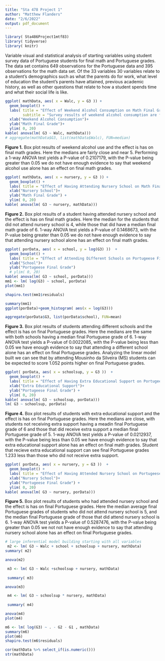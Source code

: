 ```yaml
---
title: "Sta 478 Project 1"
author: "Matthew Flanders"
date: "2/6/2022"
output: pdf_document
---
```


```r
library( Sta486Project1mtf83)
library( tidyverse)
library( knitr)
```
Variable visual and statistical analysis of starting variables using student survey data of Portuguese students for final math and Portuguese grades. The data set contains 649 observations for the Portuguese data and 395 observations for the math data set. Of the 33 variables 30 variables relate to a student’s demographics such as what the parents do for work, what level of education the student's parents have attained, previous academic history, as well as other questions that relate to how a student spends time and what their social life is like. 
\newpage
```r
ggplot( mathData, aes( x = Walc, y = G3 )) +
  geom_boxplot() +
  labs( title = "Effect of Weekend Alcohol Consumption on Math Final Grade",
        subtitle = "Survey results of weekend alcohol consumption are from 1 - very low to 5 - very high") +
  xlab("Weekend Alcohol Consumption")+
  ylab("Math Final Grade")+ 
  ylim( 0, 20)
kable( anova(lm( G3 ~ Walc, mathData)))
# aggregate(mathData$G3, list(mathData$Walc), FUN=median)
```
**Figure 1.** Box plot results of weekend alcohol use and the effect is has on final math grades. Here the medians are fairly close and near 5. Performing a 1-way ANOVA test yields a P-value of 0.2107179, with the P-value being greater than 0.05 we do not have enough evidence to say that weekend alcohol use alone has an effect on final math grades.
\newpage
```r
ggplot( mathData, aes( x = nursery, y = G3 )) +
  geom_boxplot() +
  labs( title = "Effect of Having Attending Nursery School on Math Final Grade") +
  xlab("Nursery School")+
  ylab("Math Final Grade") + 
  ylim( 0, 20)
kable( anova(lm( G3 ~ nursery, mathData)))

```
**Figure 2.** Box plot results of a student having attended nursery school and the effect is has on final math grades. Here the median for the students that did not attend nursery school is 4, while those that did have a median final math grade of 6. 1-way ANOVA test yields a P-value of 0.1468673, with the P-value being greater than 0.05 we do not have enough evidence to say that attending nursery school alone has an effect on final math grades.
\newpage
```r
ggplot( porData, aes( x = school, y = log(G3) ))  +
  geom_boxplot() +
  labs( title = "Effect of Attending Different Schools on Portugeese Final Grade") +
  xlab("School")+
  ylab("Portugeese Final Grade") 
  # ylim( 0, 20)
kable( anova(lm( G3 ~ school, porData)))
mm1 <- lm( log(G3) ~ school, porData)
plot(mm1)

shapiro.test(mm1$residuals)

summary(mm1)
ggplot(porData)+geom_histogram( aes(x = log(G3)))

aggregate(porData$G3, list(porData$school), FUN=mean)
```
**Figure 3.** Box plot results of students attending different schools and the effect is has on final Portuguese grades. Here the medians are the same with both schools having a median final Portuguese grade of 6. 1-way ANOVA test yields a P-value of 0.0022085, with the P-value being less than 0.05 we have enough evidence to say that attending a different school alone has an effect on final Portuguese grades. Analyzing the linear model built we can see that by attending Mousinho da Silveira (MS) students can be expected to score 1.052 points higher on final Portuguese grades.
\newpage
```r
ggplot( porData, aes( x = schoolsup, y = G3 ))  +
  geom_boxplot() +
  labs( title = "Effect of Having Extra Educational Support on Portugeese Final Grade") +
  xlab("Extra Educational Support")+
  ylab("Portugeese Final Grade") + 
  ylim( 0, 20)
kable( anova(lm( G3 ~ schoolsup, porData)))
lm( G3 ~ schoolsup, porData)
```
**Figure 4.** Box plot results of students with extra educational support and the effect is has on final Portuguese grades. Here the medians are close, with students not receiving extra support having a meadin final Portuguese grade of 6 and those that did receive extra support a median final Portuguese grade of 5. 1-way ANOVA test yields a P-value of 0.0212937, with the P-value being less than 0.05 we have enough evidence to say that extra educational support alone has an effect on final math grades. Student that recieve extra educational support can see final Portuguese grades 1.233 less than those who did not receive extra support.
\newpage
```r
ggplot( porData, aes( x = nursery, y = G3 ))  +
  geom_boxplot() +
  labs( title = "Effect of Having Attended Nursery School on Portugeese Final Grade") +
  xlab("Nursery School")+
  ylab("Portugeese Final Grade") + 
  ylim( 0, 20) 
kable( anova(lm( G3 ~ nursery, porData)))
```
**Figure 5.** Box plot results of students who had attended nursery school and the effect is has on final Portuguese grades. Here the median average final Portuguese grades of students who did not attend nursery school is 5, and the median final Portuguese grade of those that did attend nursery school is 6. 1-way ANOVA test yields a P-value of 0.5287476, with the P-value being greater than 0.05 we not not have enough evidence to say that attending nursery school alone has an effect on final Portuguese grades.

```r
# large inferential model building starting with all variables
 m2 <- lm( G3 ~ Walc + school + schoolsup + nursery, mathData)
summary( m2)

anova(m2)

 m3 <- lm( G3 ~ Walc +schoolsup + nursery, mathData)
 
 summary( m3)

anova(m3)
```

```r
 m4 <- lm( G3 ~ schoolsup * nursery, mathData)
 
 summary( m4)

anova(m4)
plot(m4)
```

```r
m6 <- lm( log(G3) ~ . - G2 - G1 , mathData)
summary(m6)
plot(m6)
shapiro.test(m6$residuals)
```

```r
cor(mathData %>% select_if(is.numeric()))
str(mathData)

  
```

